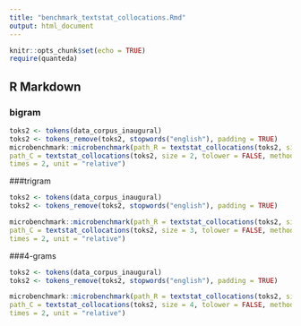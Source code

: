 ```yaml
---
title: "benchmark_textstat_collocations.Rmd"
output: html_document
---
```


```r
knitr::opts_chunk$set(echo = TRUE)
require(quanteda)
```

## R Markdown
### bigram
```r
toks2 <- tokens(data_corpus_inaugural)
toks2 <- tokens_remove(toks2, stopwords("english"), padding = TRUE)
microbenchmark::microbenchmark(path_R = textstat_collocations(toks2, size = 2, tolower = FALSE, method="all", path=1),  
path_C = textstat_collocations(toks2, size = 2, tolower = FALSE, method="all", path=2), 
times = 2, unit = "relative")
```

###trigram
```r
toks2 <- tokens(data_corpus_inaugural)
toks2 <- tokens_remove(toks2, stopwords("english"), padding = TRUE)

microbenchmark::microbenchmark(path_R = textstat_collocations(toks2, size = 3, tolower = FALSE, method="all", path=1),  
path_C = textstat_collocations(toks2, size = 3, tolower = FALSE, method="all", path=2), 
times = 2, unit = "relative")
```

###4-grams
```r
toks2 <- tokens(data_corpus_inaugural)
toks2 <- tokens_remove(toks2, stopwords("english"), padding = TRUE)

microbenchmark::microbenchmark(path_R = textstat_collocations(toks2, size = 4, tolower = FALSE, method="all", path=1),  
path_C = textstat_collocations(toks2, size = 4, tolower = FALSE, method="all", path=2), 
times = 2, unit = "relative")
```
